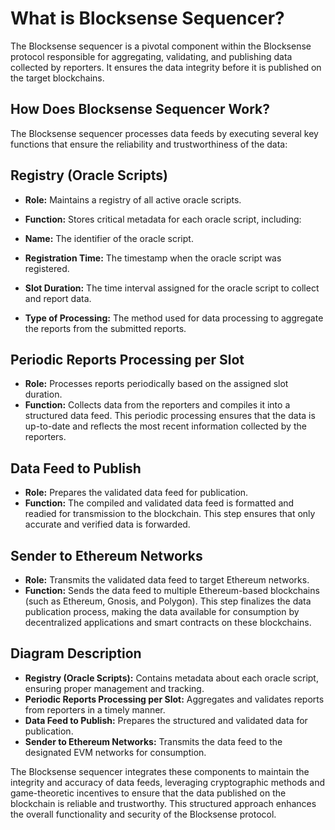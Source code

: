 
# What is Blocksense Sequencer?

The Blocksense sequencer is a pivotal component within the Blocksense protocol responsible for aggregating, validating, and publishing data collected by reporters. It ensures the data integrity before it is published on the target blockchains.

<DiagramImage className="blocksense__diagram mt-6 mb-6" src="/diagrams/BlocksenseSequencer.png" alt="Blocksense Sequencer"/>

## How Does Blocksense Sequencer Work?

The Blocksense sequencer processes data feeds by executing several key functions that ensure the reliability and trustworthiness of the data:

## Registry (Oracle Scripts)

- **Role:** Maintains a registry of all active oracle scripts.
- **Function:** Stores critical metadata for each oracle script, including:

- **Name:** The identifier of the oracle script.
- **Registration Time:** The timestamp when the oracle script was registered.
- **Slot Duration:** The time interval assigned for the oracle script to collect and report data.
- **Type of Processing:** The method used for data processing to aggregate the reports from the submitted reports.

## Periodic Reports Processing per Slot

- **Role:** Processes reports periodically based on the assigned slot duration.
- **Function:** Collects data from the reporters and compiles it into a structured data feed. This periodic processing ensures that the data is up-to-date and reflects the most recent information collected by the reporters.

## Data Feed to Publish

- **Role:** Prepares the validated data feed for publication.
- **Function:** The compiled and validated data feed is formatted and readied for transmission to the blockchain. This step ensures that only accurate and verified data is forwarded.

## Sender to Ethereum Networks

- **Role:** Transmits the validated data feed to target Ethereum networks.
- **Function:** Sends the data feed to multiple Ethereum-based blockchains (such as Ethereum, Gnosis, and Polygon). This step finalizes the data publication process, making the data available for consumption by decentralized applications and smart contracts on these blockchains.

## Diagram Description

- **Registry (Oracle Scripts):** Contains metadata about each oracle script, ensuring proper management and tracking.
- **Periodic Reports Processing per Slot:** Aggregates and validates reports from reporters in a timely manner.
- **Data Feed to Publish:** Prepares the structured and validated data for publication.
- **Sender to Ethereum Networks:** Transmits the data feed to the designated EVM networks for consumption.

The Blocksense sequencer integrates these components to maintain the integrity and accuracy of data feeds, leveraging cryptographic methods and game-theoretic incentives to ensure that the data published on the blockchain is reliable and trustworthy. This structured approach enhances the overall functionality and security of the Blocksense protocol.
